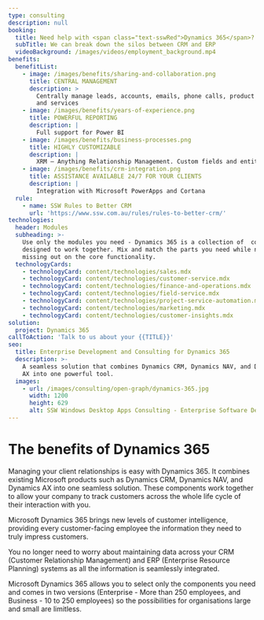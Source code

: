 ```yaml
---
type: consulting
description: null
booking:
  title: Need help with <span class="text-sswRed">Dynamics 365</span>?
  subTitle: We can break down the silos between CRM and ERP
  videoBackground: /images/videos/employment_background.mp4
benefits:
  benefitList:
    - image: /images/benefits/sharing-and-collaboration.png
      title: CENTRAL MANAGEMENT
      description: >
        Centrally manage leads, accounts, emails, phone calls, product sales, 
        and services
    - image: /images/benefits/years-of-experience.png
      title: POWERFUL REPORTING
      description: |
        Full support for Power BI
    - image: /images/benefits/business-processes.png
      title: HIGHLY CUSTOMIZABLE
      description: |
        XRM – Anything Relationship Management. Custom fields and entities.
    - image: /images/benefits/crm-integration.png
      title: ASSISTANCE AVAILABLE 24/7 FOR YOUR CLIENTS
      description: |
        Integration with Microsoft PowerApps and Cortana
  rule:
    - name: SSW Rules to Better CRM
      url: 'https://www.ssw.com.au/rules/rules-to-better-crm/'
technologies:
  header: Modules
  subheading: >-
    Use only the modules you need - Dynamics 365 is a collection of  components
    designed to work together. Mix and match the parts you need while not
    missing out on the core functionality.
  technologyCards:
    - technologyCard: content/technologies/sales.mdx
    - technologyCard: content/technologies/customer-service.mdx
    - technologyCard: content/technologies/finance-and-operations.mdx
    - technologyCard: content/technologies/field-service.mdx
    - technologyCard: content/technologies/project-service-automation.mdx
    - technologyCard: content/technologies/marketing.mdx
    - technologyCard: content/technologies/customer-insights.mdx
solution:
  project: Dynamics 365
callToAction: 'Talk to us about your {{TITLE}}'
seo:
  title: Enterprise Development and Consulting for Dynamics 365
  description: >-
    A seamless solution that combines Dynamics CRM, Dynamics NAV, and Dynamics
    AX into one powerful tool.
  images:
    - url: /images/consulting/open-graph/dynamics-365.jpg
      width: 1200
      height: 629
      alt: SSW Windows Desktop Apps Consulting - Enterprise Software Development
---
```


# The benefits of **Dynamics 365**

<VideoEmbed url="https://www.youtube.com/watch?v=HWeskYHfwio" />

<VideoEmbed url="https://www.youtube.com/watch?v=PV9w_rFsL1E" />

<VideoEmbed url="https://www.youtube.com/watch?v=loBH0g6N0zM" />

Managing your client relationships is easy with Dynamics 365. It combines
existing Microsoft products such as Dynamics CRM, Dynamics NAV, and Dynamics AX
into one seamless solution. These components work together to allow your company
to track customers across the whole life cycle of their interaction with you.

Microsoft Dynamics 365 brings new levels of customer intelligence, providing
every customer-facing employee the information they need to truly impress
customers.

You no longer need to worry about maintaining data across your CRM (Customer
Relationship Management) and ERP (Enterprise Resource Planning) systems as all
the information is seamlessly integrated.

Microsoft Dynamics 365 allows you to select only the components you need and
comes in two versions (Enterprise - More than 250 employees, and Business - 10
to 250 employees) so the possibilities for organisations large and small are
limitless.
